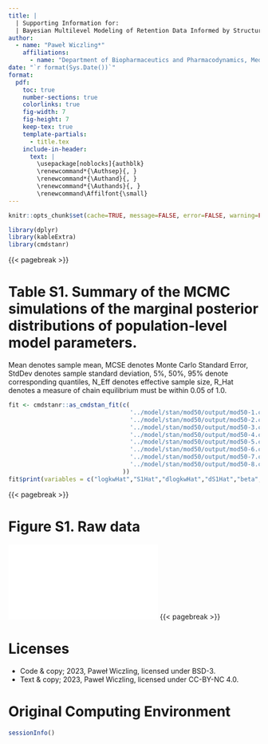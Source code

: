 ```yaml
---
title: |
  | Supporting Information for:
  | Bayesian Multilevel Modeling of Retention Data Informed by Structural Similarity of Analytes
author:
  - name: "Paweł Wiczling*"
    affiliations:
      - name: "Department of Biopharmaceutics and Pharmacodynamics, Medical University of Gdańsk, Gen. J. Hallera 107, 80-416 Gdańsk, Poland"
date: "`r format(Sys.Date())`"
format:
  pdf:
    toc: true
    number-sections: true
    colorlinks: true
    fig-width: 7
    fig-height: 7
    keep-tex: true
    template-partials: 
      - title.tex
    include-in-header:
      text: |
        \usepackage[noblocks]{authblk}
        \renewcommand*{\Authsep}{, }
        \renewcommand*{\Authand}{, }
        \renewcommand*{\Authands}{, }
        \renewcommand\Affilfont{\small}    
---
```


```r
knitr::opts_chunk$set(cache=TRUE, message=FALSE, error=FALSE, warning=FALSE, echo=FALSE, comment=NA, out.width='95%')
```

```r
library(dplyr)
library(kableExtra)
library(cmdstanr)
```


{{< pagebreak >}}

# Table S1. Summary of the MCMC simulations of the marginal posterior distributions of population-level model parameters. 

Mean denotes sample mean, MCSE denotes Monte Carlo Standard Error, StdDev denotes sample standard deviation, 5%, 50%, 95% denote corresponding quantiles, N_Eff denotes effective sample size, R_Hat denotes a measure of chain equilibrium must be within 0.05 of 1.0.

```r
fit <- cmdstanr::as_cmdstan_fit(c(
                                  '../model/stan/mod50/output/mod50-1.csv',
                                  '../model/stan/mod50/output/mod50-2.csv',
                                  '../model/stan/mod50/output/mod50-3.csv',
                                  '../model/stan/mod50/output/mod50-4.csv',
                                  '../model/stan/mod50/output/mod50-5.csv',
                                  '../model/stan/mod50/output/mod50-6.csv',
                                  '../model/stan/mod50/output/mod50-7.csv',
                                  '../model/stan/mod50/output/mod50-8.csv'
                                ))
fit$print(variables = c("logkwHat","S1Hat","dlogkwHat","dS1Hat","beta","S2Hat","omega","rho[1,2]","sigma","alpha","sdpi"), max_rows=16)
```

{{< pagebreak >}}

# Figure S1. Raw data 

![](../deliv/figures/manuscript/suplement/raw-data.pdf)
{{< pagebreak >}}


# Licenses {.unnumbered}

-   Code & copy; 2023, Paweł Wiczling, licensed under BSD-3.
-   Text & copy; 2023, Paweł Wiczling, licensed under CC-BY-NC 4.0.

# Original Computing Environment {.unnumbered}

```r
sessionInfo()
```
